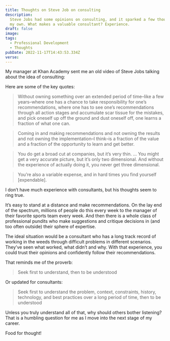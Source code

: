 ```yaml
---
title: Thoughts on Steve Job on consulting
description:
  Steve Jobs had some opinions on consulting, and it sparked a few thoughts of
  my own. What makes a valuable consultant? Experience.
draft: false
image:
tags:
  - Professional Development
  - Thoughts
pubDate: 2022-11-17T14:43:53.334Z
verse:
---
```



My manager at Khan Academy sent me an old video of Steve Jobs talking about the
idea of consulting:

<YouTube title="Steve Jobs on Consulting" url="https://www.youtube.com/watch?v=rp6_3UQLi2Y" />

Here are some of the key quotes:

> Without owning something over an extended period of time–like a few
> years–where one has a chance to take responsibility for one’s recommendations,
> where one has to see one’s recommendations through all action stages and
> accumulate scar tissue for the mistakes, and pick oneself up off the ground
> and dust oneself off, one learns a fraction of what one can.

> Coming in and making recommendations and not owning the results and not owning
> the implementation–I think–is a fraction of the value and a fraction of the
> opportunity to learn and get better.

> You do get a broad cut at companies, but it’s very thin. … You might get a
> very accurate picture, but it’s only two dimensional. And without the
> experience of actually doing it, you never get three dimensional.

> You’re also a variable expense, and in hard times you find yourself
> [expendable].

I don’t have much experience with consultants, but his thoughts seem to ring
true.

It’s easy to stand at a distance and make recommendations. On the lay end of the
spectrum, millions of people do this every week to the manager of their favorite
sports team every week. And then there is a whole class of professional pundits
who make suggestions and critique decisions in (and too often outside) their
sphere of expertise.

The ideal situation would be a consultant who has a long track record of working
in the weeds through difficult problems in different scenarios. They’ve seen
what worked, what didn’t and why. With that experience, you could trust their
opinions and confidently follow their recommendations.

That reminds me of the proverb:

> Seek first to understand, then to be understood

Or updated for consultants:

> Seek first to understand the problem, context, constraints, history,
> technology, and best practices over a long period of time, then to be
> understood

Unless you truly understand all of that, why should others bother listening?
That is a humbling question for me as I move into the next stage of my career.

Food for thought!
